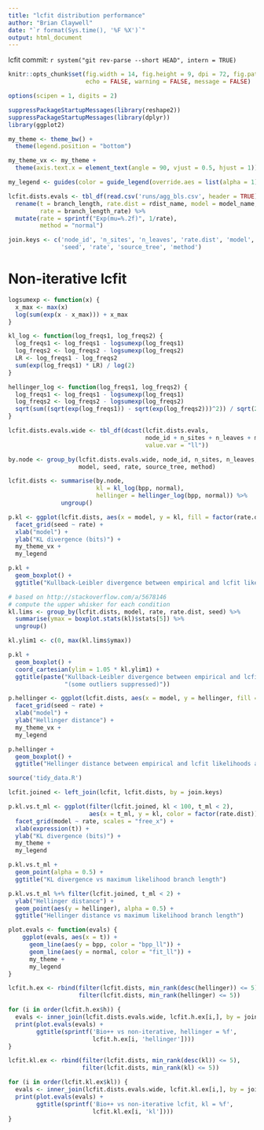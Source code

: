 ```yaml
---
title: "lcfit distribution performance"
author: "Brian Claywell"
date: "`r format(Sys.time(), '%F %X')`"
output: html_document
---
```


lcfit commit: `r system("git rev-parse --short HEAD", intern = TRUE)`

```r
knitr::opts_chunk$set(fig.width = 14, fig.height = 9, dpi = 72, fig.path='figures/',
                      echo = FALSE, warning = FALSE, message = FALSE)

options(scipen = 1, digits = 2)

suppressPackageStartupMessages(library(reshape2))
suppressPackageStartupMessages(library(dplyr))
library(ggplot2)

my_theme <- theme_bw() +
  theme(legend.position = "bottom")

my_theme_vx <- my_theme +
  theme(axis.text.x = element_text(angle = 90, vjust = 0.5, hjust = 1))

my_legend <- guides(color = guide_legend(override.aes = list(alpha = 1)))

lcfit.dists.evals <- tbl_df(read.csv('runs/agg_bls.csv', header = TRUE)) %>%
  rename(t = branch_length, rate.dist = rdist_name, model = model_name,
         rate = branch_length_rate) %>%
  mutate(rate = sprintf("Exp(mu=%.2f)", 1/rate),
         method = "normal")

join.keys <- c('node_id', 'n_sites', 'n_leaves', 'rate.dist', 'model',
               'seed', 'rate', 'source_tree', 'method')
```


# Non-iterative lcfit

```r
logsumexp <- function(x) {
  x_max <- max(x)
  log(sum(exp(x - x_max))) + x_max
}

kl_log <- function(log_freqs1, log_freqs2) {
  log_freqs1 <- log_freqs1 - logsumexp(log_freqs1)
  log_freqs2 <- log_freqs2 - logsumexp(log_freqs2)
  LR <- log_freqs1 - log_freqs2
  sum(exp(log_freqs1) * LR) / log(2)
}

hellinger_log <- function(log_freqs1, log_freqs2) {
  log_freqs1 <- log_freqs1 - logsumexp(log_freqs1)
  log_freqs2 <- log_freqs2 - logsumexp(log_freqs2)
  sqrt(sum((sqrt(exp(log_freqs1)) - sqrt(exp(log_freqs2)))^2)) / sqrt(2)
}

lcfit.dists.evals.wide <- tbl_df(dcast(lcfit.dists.evals,
                                       node_id + n_sites + n_leaves + model + seed + rate.dist + rate + source_tree + method + t ~ key, 
                                       value.var = "ll"))

by.node <- group_by(lcfit.dists.evals.wide, node_id, n_sites, n_leaves, rate.dist,
                    model, seed, rate, source_tree, method)

lcfit.dists <- summarise(by.node,
                         kl = kl_log(bpp, normal),
                         hellinger = hellinger_log(bpp, normal)) %>%
               ungroup()
```

```r
p.kl <- ggplot(lcfit.dists, aes(x = model, y = kl, fill = factor(rate.dist))) +
  facet_grid(seed ~ rate) +
  xlab("model") +
  ylab("KL divergence (bits)") +
  my_theme_vx +
  my_legend

p.kl +
  geom_boxplot() +
  ggtitle("Kullback-Leibler divergence between empirical and lcfit likelihoods at sampled branch lengths")

# based on http://stackoverflow.com/a/5678146
# compute the upper whisker for each condition
kl.lims <- group_by(lcfit.dists, model, rate, rate.dist, seed) %>%
  summarise(ymax = boxplot.stats(kl)$stats[5]) %>%
  ungroup()

kl.ylim1 <- c(0, max(kl.lims$ymax))

p.kl +
  geom_boxplot() +
  coord_cartesian(ylim = 1.05 * kl.ylim1) +
  ggtitle(paste("Kullback-Leibler divergence between empirical and lcfit likelihoods at sampled branch lengths\n",
                "(some outliers suppressed)"))
```

```r
p.hellinger <- ggplot(lcfit.dists, aes(x = model, y = hellinger, fill = factor(rate.dist))) +
  facet_grid(seed ~ rate) +
  xlab("model") +
  ylab("Hellinger distance") +
  my_theme_vx +
  my_legend

p.hellinger +
  geom_boxplot() +
  ggtitle("Hellinger distance between empirical and lcfit likelihoods at sampled branch lengths")
```

```r

source('tidy_data.R')

lcfit.joined <- left_join(lcfit, lcfit.dists, by = join.keys)
```

```r

p.kl.vs.t_ml <- ggplot(filter(lcfit.joined, kl < 100, t_ml < 2),
                       aes(x = t_ml, y = kl, color = factor(rate.dist))) +
  facet_grid(model ~ rate, scales = "free_x") +
  xlab(expression(t)) +
  ylab("KL divergence (bits)") +
  my_theme +
  my_legend

p.kl.vs.t_ml +
  geom_point(alpha = 0.5) +
  ggtitle("KL divergence vs maximum likelihood branch length")
```

```r
p.kl.vs.t_ml %+% filter(lcfit.joined, t_ml < 2) +
  ylab("Hellinger distance") +
  geom_point(aes(y = hellinger), alpha = 0.5) +
  ggtitle("Hellinger distance vs maximum likelihood branch length")
```

```r
plot.evals <- function(evals) {
    ggplot(evals, aes(x = t)) +
      geom_line(aes(y = bpp, color = "bpp_ll")) +
      geom_line(aes(y = normal, color = "fit_ll")) +
      my_theme +
      my_legend
}
```

```r

lcfit.h.ex <- rbind(filter(lcfit.dists, min_rank(desc(hellinger)) <= 5),
                    filter(lcfit.dists, min_rank(hellinger) <= 5))

for (i in order(lcfit.h.ex$h)) {
  evals <- inner_join(lcfit.dists.evals.wide, lcfit.h.ex[i,], by = join.keys)
  print(plot.evals(evals) +
        ggtitle(sprintf('Bio++ vs non-iterative, hellinger = %f',
                        lcfit.h.ex[i, 'hellinger'])))
}
```

```r
lcfit.kl.ex <- rbind(filter(lcfit.dists, min_rank(desc(kl)) <= 5),
                     filter(lcfit.dists, min_rank(kl) <= 5))

for (i in order(lcfit.kl.ex$kl)) {
  evals <- inner_join(lcfit.dists.evals.wide, lcfit.kl.ex[i,], by = join.keys)
  print(plot.evals(evals) +
        ggtitle(sprintf('Bio++ vs non-iterative lcfit, kl = %f',
                        lcfit.kl.ex[i, 'kl'])))
}
```
